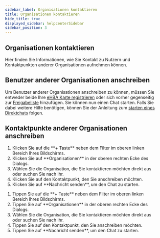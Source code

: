 ```yaml
---
sidebar_label: Organisationen kontaktieren
title: Organisationen kontaktieren
hide_title: true
displayed_sidebar: helpcenterSidebar
sidebar_position: 3
---
```




<div class="hero hero--primary">
  <div class="container">
    <h2 class="hero__title">Organisationen kontaktieren</h2>
    <p class="hero__subtitle">Hier finden Sie Informationen, wie Sie Kontakt zu Nutzern und Kontaktpunkten anderer Organisationen aufnehmen können.</p>
  </div>
</div>

## Benutzer anderer Organisationen anschreiben  

Um Benutzer anderer Organisationen anschreiben zu können, müssen Sie entweder beide Ihre [eHBA Karte registrieren](./use-ehba#ehba-karte-registrieren) oder sich vorher gegenseitig zur [Freigabeliste](./approval-list) hinzufügen. 
Sie können nun einen Chat starten. Falls Sie dabei weitere Hilfe benötigen, können Sie der Anleitung zum [starten eines Direktchats](../using-famedly/chats#direktchat-starten) folgen.  


## Kontaktpunkte anderer Organisationen anschreiben 

<Tabs>
  <TabItem value="desktop" label="Desktop" default>
  <ol>
    <li>Klicken Sie auf die **+ Taste** neben dem Filter im oberen linken Bereich Ihres Bildschirms.</li>
    <li>Klicken Sie auf **Organisationen** in der oberen rechten Ecke des Dialogs.</li>
    <li>Wählen Sie die Organisation, die Sie kontaktieren möchten direkt aus oder suchen Sie nach ihr.</li>
    <li>Klicken Sie auf den Kontaktpunkt, den Sie anschreiben möchten.</li>
    <li>Klicken Sie auf **Nachricht senden**, um den Chat zu starten.</li>
  </ol>
  </TabItem>
  <TabItem value="mobil" label="Mobil">
  <ol>
    <li>Tippen Sie auf die **+ Taste** neben dem Filter im oberen linken Bereich Ihres Bildschirms.</li>
    <li>Tippen Sie auf **Organisationen** in der oberen rechten Ecke des Dialogs.</li>
    <li>Wählen Sie die Organisation, die Sie kontaktieren möchten direkt aus oder suchen Sie nach ihr.</li>
    <li>Tippen Sie auf den Kontaktpunkt, den Sie anschreiben möchten.</li>
    <li>Tippen Sie auf **Nachricht senden**, um den Chat zu starten.</li>
  </ol>
  </TabItem>
</Tabs>
